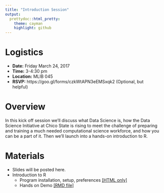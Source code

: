 ```yaml
---
title: "Introduction Session"
output:
  prettydoc::html_pretty:
    theme: cayman
    highlight: github
---
```


# Logistics

* **Date:** Friday March 24, 2017 
* **Time:** 3-4:30 pm
* **Location:** MLIB 045
* **RSVP:** https://goo.gl/forms/czkWtAPN3eEMSxqk2  (Optional, but helpful)


# Overview

In this kick off session we'll discuss what Data Science is, how the Data Science Initiative at Chico State is rising to meet the challenge of preparing and training a much needed computational science workforce, and how you can be a part of it. Then we'll launch into a hands-on introduction to R. 


# Materials

* Slides will be posted here. 
* Introduction to R
    - Program installation, setup, preferences [[HTML only]](2017-03-24_Intro_R_Overview.html) 
    - Hands on Demo [[RMD file]]()




